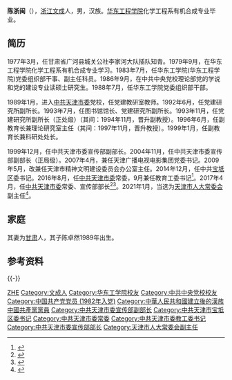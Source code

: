 '''陈浙闽'''（{{bd|1961年|6月||catIdx=Chen陈}}），[[浙江|浙江]][[文成|文成]]人，男，汉族。[[华东工程学院|华东工程学院]]化学工程系有机合成专业毕业。

== 简历 ==
1977年3月，任甘肃省广河县城关公社李家河大队插队知青。1979年9月，在华东工程学院化学工程系有机合成专业学习。1983年7月，任华东工学院(华东工程学院)党委组织部干事、副主任科员。1986年9月，在中共中央党校理论部党的学说和党的建设专业读硕士研究生。1988年7月，任华东工学院党委组织部干部。

1989年1月，进入[[中共天津市委|中共天津市委]]党校，任党建教研室教师。1992年6月，任党建研究所副所长。1993年7月，任图书馆馆长、党建研究所副所长。1993年11月，任党建研究所副所长（正处级）（其间：1994年11月，晋升副教授）。1996年6月，任副教育长兼理论研究室主任（其间：1997年11月，晋升教授）。1999年1月，任副教育长兼科研处处长。

1999年12月，任中共天津市委宣传部副部长。2004年11月，任中共天津市委宣传部副部长（正局级）。2007年4月，兼任天津广播电视电影集团党委书记。2009年5月，改兼任天津市精神文明建设委员会办公室主任。2014年12月，任中共[[宝坻区|宝坻区]]委书记。2016年8月，任[[中共天津市委|中共天津市委]]常委，9月兼任教育工委书记<ref >{{cite web |url=http://district.ce.cn/newarea/sddy/201609/05/t20160905_15611833.shtml |language= |title=天津市委常委陈浙闽任市委教育工委书记(简历) |publisher=中国经济网 |date=2016年9月5日 |accessdate= |archive-date=2017年3月5日 |archive-url=https://web.archive.org/web/20170305135911/http://district.ce.cn/newarea/sddy/201609/05/t20160905_15611833.shtml |dead-url=no }}</ref>。2017年4月，任[[中共天津市委|中共天津市委]]常委、宣传部部长<ref>{{cite news|title=程丽华任天津市委教育工委书记 陈浙闽不再担任|url=http://district.ce.cn/newarea/sddy/201704/12/t20170412_21891749_1.shtml|accessdate=2017-04-12|agency=中国经济网|archive-date=2017-04-13|archive-url=https://web.archive.org/web/20170413235053/http://district.ce.cn/newarea/sddy/201704/12/t20170412_21891749_1.shtml|dead-url=no}}</ref><ref>{{cite news|title=官方披露天津市委常委陈浙闽已兼任市委宣传部部长职务|url=http://www.thepaper.cn/newsDetail_forward_1661961|accessdate=2017-04-13|agency=澎湃新闻|archive-date=2017-04-15|archive-url=https://web.archive.org/web/20170415011500/http://www.thepaper.cn/newsDetail_forward_1661961|dead-url=no}}</ref>。2021年1月，当选为[[天津市人大常委会|天津市人大常委会]]副主任<ref>{{cite news|title=陈浙闽、张庆恩、马延和当选天津市人大常委会副主任|url=http://district.ce.cn/newarea/sddy/202101/29/t20210129_36273648.shtml|accessdate=2021-01-29|agency=中国经济网|archive-date=2021-02-03|archive-url=https://web.archive.org/web/20210203033206/http://district.ce.cn/newarea/sddy/202101/29/t20210129_36273648.shtml|dead-url=no}}</ref>。

== 家庭 ==
其妻为[[甘肃|甘肃]]人，其子陈卓然1989年出生。

== 参考资料 ==
{{reflist}}

{{-}}
{{start box}}
{{s-ppo|cpc}}
{{s-before|[[王贺胜|王贺胜]]}}
{{s-title|[[中国共产党天津市委员会|中国共产党天津市委员会]]宣传部部长|2017年4月－2021年9月}}
{{s-after|[[周德睿|周德睿]]}}
{{s-before|[[朱丽萍|朱丽萍]]}}
{{s-title|[[中国共产党天津市委员会|中国共产党天津市委员会]]教育工作委员会书记|2016年9月－2017年4月}}
{{s-after|[[程丽华|程丽华]]}}
{{s-before|[[贾凤山|贾凤山]]}}
{{s-title|[[中国共产党天津市宝坻区委员会|中国共产党天津市宝坻区委员会]]书记|2014年12月－2016年8月}}
{{s-after|[[孟庆松|孟庆松]]}}
{{end box}}
{{天津市领导人}}
{{Authority control}}
{{DEFAULTSORT:Chen陈}}
[[Category:陈姓|ZHE]]
[[Category:文成人|Category:文成人]]
[[Category:华东工学院校友|Category:华东工学院校友]]
[[Category:中共中央党校校友|Category:中共中央党校校友]]
[[Category:中国共产党党员_(1982年入党)|Category:中国共产党党员 (1982年入党)]]
[[Category:中華人民共和國建立後的漢族中國共產黨黨員|Category:中華人民共和國建立後的漢族中國共產黨黨員]]
[[Category:中共天津市委宣传部副部长|Category:中共天津市委宣传部副部长]]
[[Category:中共天津市宝坻区委书记|Category:中共天津市宝坻区委书记]]
[[Category:中共天津市委常委|Category:中共天津市委常委]]
[[Category:中共天津市委教工委书记|Category:中共天津市委教工委书记]]
[[Category:中共天津市委宣传部部长|Category:中共天津市委宣传部部长]]
[[Category:天津市人大常委会副主任|Category:天津市人大常委会副主任]]